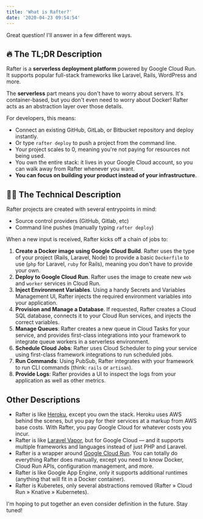 ```yaml
---
title: 'What is Rafter?'
date: '2020-04-23 09:54:54'
---
```


Great question! I'll answer in a few different ways.

## 🔥 The TL;DR Description

Rafter is a **serverless deployment platform** powered by Google Cloud Run. It supports popular full-stack frameworks like Laravel, Rails, WordPress and more.

The **serverless** part means you don't have to worry about servers. It's container-based, but you don't even need to worry about Docker! Rafter acts as an abstraction layer over those details.

For developers, this means:

- Connect an existing GitHub, GitLab, or Bitbucket repository and deploy instantly.
- Or type `rafter deploy` to push a project from the command line.
- Your project scales to 0, meaning you're not paying for resources not being used.
- You own the entire stack: it lives in your Google Cloud account, so you can walk away from Rafter whenever you want.
- **You can focus on building your product instead of your infrastructure**.

## 👨‍💻 The Technical Description

Rafter projects are created with several entrypoints in mind:

- Source control providers (GitHub, Gitlab, etc)
- Command line pushes (manually typing `rafter deploy`)

When a new input is received, Rafter kicks off a chain of jobs to:

1. **Create a Docker image using Google Cloud Build**. Rafter uses the type of your project (Rails, Laravel, Node) to provide a basic `Dockerfile` to use (`php` for Laravel, `ruby` for Rails), meaning you don't have to provide your own.
1. **Deploy to Google Cloud Run**. Rafter uses the image to create new `web` and `worker` services in Cloud Run.
1. **Inject Environment Variables**. Using a handy Secrets and Variables Management UI, Rafter injects the required environment variables into your application.
1. **Provision and Manage a Database**. If requested, Rafter creates a Cloud SQL database, connects it to your Cloud Run services, and injects the correct variables.
1. **Manage Queues**: Rafter creates a new queue in Cloud Tasks for your service, and provides first-class integrations into your framework to integrate queue workers in a serverless environment.
1. **Schedule Cloud Jobs**: Rafter uses Cloud Scheduler to ping your service using first-class framework integrations to run scheduled jobs.
1. **Run Commands**: Using PubSub, Rafter integrates with your framework to run CLI commands (think: `rails` or `artisan`).
1. **Provide Logs**: Rafter provides a UI to inspect the logs from your application as well as other metrics.

## Other Descriptions

- Rafter is like [Heroku](https://heroku.com), except you own the stack. Heroku uses AWS behind the scenes, but you pay for their services at a markup from AWS base costs. With Rafter, you pay Google Cloud for whatever costs you incur.
- Rafter is like [Laravel Vapor](https://vapor.laravel.com), but for Google Cloud — and it supports multiple frameworks and languages instead of just PHP and Laravel.
- Rafter is a wrapper around [Google Cloud Run](https://cloud.google.com/run). You can totally do everything Rafter does manually, except you need to know Docker, Cloud Run APIs, configuration management, and more.
- Rafter is like Google App Engine, only it supports additional runtimes (anything that will fit in a Docker container).
- Rafter is Kuberetes, only several abstractions removed (Rafter » Cloud Run » Knative » Kubernetes).

I'm hoping to put together an even consider definition in the future. Stay tuned!
